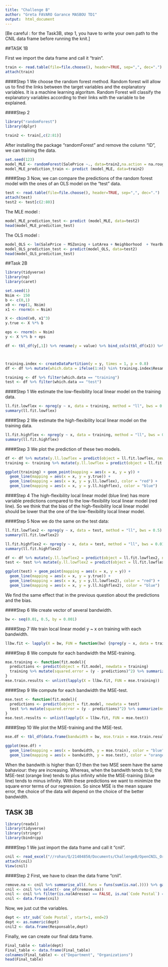 ---
title: "Challenge B"
author: "Greta FAVARO Garance MASBOU TD1"
output:  html_document
---


[Be careful : for the Task3B, step 1, you have to write your own path to the CNIL data frame before running the knit.]

##TASK 1B

First we import the data frame and call it "train".
```{r data frame, include=FALSE}
train <- read.table(file=file.choose(), header=TRUE, sep=",", dec=".")
attach(train)
```


####Step 1
We choose the random forest method.
Random forest will allow us to find the links between the target variables and the explanatory variables. It is a machine learning algoritsm. Random Forest will classify the explanatory variables according to their links with the variable to be explained.


####Step 2
```{r usefull packages, include=FALSE}
library("randomForest")
library(dplyr)
```

```{r remove the column with the ID, include=FALSE}
train2 <- train[,c(2:81)]
```

After installing the package "randomForest" and remove the column "ID", we can training the data.
```{r random forest method}
set.seed(123)
model_MLE <- randomForest(SalePrice ~., data=train2,na.action = na.roughfix)
model_MLE_prediction_train <- predict (model_MLE, data=train2)
```


####Step 3
Now, we can compare the predictions of the random forest model with the ones of an OLS model on the "test" data.
```{r import the data "test", include=FALSE}
test <- read.table(file=file.choose(), header=TRUE, sep=",", dec=".")
attach(test)
test2 <- test[c(2:80)]
```

The MLE model : 
``` {r mle}
model_MLE_prediction_test <- predict (model_MLE, data=test2)
head(model_MLE_prediction_test)
```

The OLS model : 
```{r ols}
model_OLS <- lm(SalePrice ~ MSZoning + LotArea + Neighborhood  + YearBuilt + OverallQual, data = train2)
model_OLS_prediction_test <- predict(model_OLS, data=test2)
head(model_OLS_prediction_test)
```

##Task 2B

```{r, include=FALSE}
library(tidyverse)
library(np)
library(caret)

set.seed(1)
Nsim <- 150
b <- c(0,1)
x0 <- rep(1, Nsim)
x1 <- rnorm(n = Nsim)

X <- cbind(x0, x1^3)
y.true <- X %*% b

eps <- rnorm(n = Nsim)
y <- X %*% b + eps

df <- tbl_df(y[,1]) %>% rename(y = value) %>% bind_cols(tbl_df(x1)) %>% rename(x = value) %>% bind_cols(tbl_df(y.true[,1])) %>% rename(y.true = value)



training.index <- createDataPartition(y = y, times = 1, p = 0.8) 
df <- df %>% mutate(which.data = ifelse(1:n() %in% training.index$Resample1, "training", "test")) 

training <- df %>% filter(which.data == "training") 
test <- df %>% filter(which.data == "test")
```


####Step  1
We estimate the low-flexibility local linear model on the training data.
```{r}
ll.fit.lowflex <- npreg(y ~ x, data = training, method = "ll", bws = 0.5)
summary(ll.fit.lowflex)
```

####Step 2
We estimate the high-flexibility local linear model on the training data.
```{r}
ll.fit.highflex <- npreg(y ~ x, data = training, method = "ll", bws = 0.01)
summary(ll.fit.highflex)
```

####Step 3
We plot the prediction of these two models.
```{r, fig.align='center'}
df <- df %>% mutate(y.ll.lowflex = predict(object = ll.fit.lowflex, newdata = df), y.ll.highflex = predict(object = ll.fit.highflex, newdata = df))
training <- training %>% mutate(y.ll.lowflex = predict(object = ll.fit.lowflex, newdata = training), y.ll.highflex = predict(object = ll.fit.highflex, newdata = training))

ggplot(training) + geom_point(mapping = aes(x = x, y = y)) + 
  geom_line(mapping = aes(x = x, y = y.true)) + 
  geom_line(mapping = aes(x = x, y = y.ll.lowflex), color = "red") + 
  geom_line(mapping = aes(x = x, y = y.ll.highflex), color = "blue")
```

####Step 4
The high-flexibility local linear model (blue line) has more variable predictions compared to the low-flexibility local linear model (red line). So we think that the bias of the high-flexibility local linear model should be lower that the one of the low-flexibility local linear model.


####Step 5
Now we do the same on the test data:
```{r, fig.align='center'}
ll.fit.lowflex2 <- npreg(y ~ x, data = test, method = "ll", bws = 0.5)
summary(ll.fit.lowflex2)

ll.fit.highflex2 <- npreg(y ~ x, data = test, method = "ll", bws = 0.01)
summary(ll.fit.highflex2)

df <- df %>% mutate(y.ll.lowflex2 = predict(object = ll.fit.lowflex2, newdata = df), y.ll.highflex2 = predict(object = ll.fit.highflex2, newdata = df))
test <- test %>% mutate(y.ll.lowflex2 = predict(object = ll.fit.lowflex2, newdata = test), y.ll.highflex2 = predict(object = ll.fit.highflex2, newdata = test))

ggplot(test) + geom_point(mapping = aes(x = x, y = y)) + 
  geom_line(mapping = aes(x = x, y = y.true)) + 
  geom_line(mapping = aes(x = x, y = y.ll.lowflex2), color = "red") + 
  geom_line(mapping = aes(x = x, y = y.ll.highflex2), color = "blue")
```

We find the same effect that in the previous question about the predictions and the bias.


####Step 6
We create vector of several bandwidth.
```{r}
bw <- seq(0.01, 0.5, by = 0.001)
```

####Step 7
We train local linear model y ~ x on training with each bandwidth.
```{r}
llbw.fit <- lapply(X = bw, FUN = function(bw) {npreg(y ~ x, data = training, method = "ll", bws = bw)})
```

####Step 8
We compute for each bandwidth the MSE-training.
```{r}
mse.training <- function(fit.model){
  predictions <- predict(object = fit.model, newdata = training)
  training %>% mutate(squared.error = (y - predictions)^2) %>% summarize(mse = mean(squared.error))
}
mse.train.results <- unlist(lapply(X = llbw.fit, FUN = mse.training))
```

####Step 9
We compute for each bandwidth the MSE-test.
```{r}
mse.test <- function(fit.model){
  predictions <- predict(object = fit.model, newdata = test)
  test %>% mutate(squared.error = (y - predictions)^2) %>% summarize(mse = mean(squared.error))
}
mse.test.results <- unlist(lapply(X = llbw.fit, FUN = mse.test))
```

####Step 10
We plot the MSE-training and the MSE-test.
```{r, fig.align='center'}
mse.df <- tbl_df(data.frame(bandwidth = bw, mse.train = mse.train.results, mse.test = mse.test.results))

ggplot(mse.df) + 
  geom_line(mapping = aes(x = bandwidth, y = mse.train), color = "blue") +
  geom_line(mapping = aes(x = bandwidth, y = mse.test), color = "orange")
```

When the bandwith is higher than 0,1 then the two MSE seem have the same bahaviour: they are increasing. Whereas, when the bandwith tends to 0, the MSE-test (orange line) tends to plus infinity while the MSE-training (blue line) tends to minus infinity. 
With these predictions we want to minimize the square error terms of our regression. So since MSE is the mean square error, the choice of the data will depend on the choice of the better bandwidth.

## TASK 3B

```{r installation of usefull packages, include=FALSE}
library(readxl)
library(tidyverse)
library(stringr)
library(bindrcpp)
```

####Step 1
We just import the data frame and call it "cnil".
```{r Step 1, importation of the data frame "cnil", include=FALSE}
cnil <- read_excel("//rohan/Q/21404850/Documents/ChallengeB/OpenCNIL_Organismes_avec_CIL_VD_20171115.xlsx")
attach(cnil)
View(cnil)
```


####Step 2
First, we have to clean the data frame "cnil".
```{r Cleaning of the data frame}
remove.na <- cnil %>% summarise_all(.funs = funs(sum(is.na(.)))) %>% gather(key = "feature", value = "missing.observations") %>% filter(missing.observations > 100) %>% select(feature) %>% unlist
cnil <- cnil %>% select(- one_of(remove.na))
cnil <- cnil %>% filter(is.na(Adresse) == FALSE, is.na(`Code Postal`) == FALSE, is.na(Ville) == FALSE)
cnil <- data.frame(cnil)
```

Now, we just cut the variables.
```{r Make variables more readable}
dept <- str_sub(`Code Postal`, start=1, end=2)
dept <- as.numeric(dept)
cnil2 <- data.frame(Responsable,dept)

```

Finally, we can create our final data frame.
```{r Final data frame}
Final_table <- table(dept)
Final_table <- data.frame(Final_table)
colnames(Final_table) <- c("Department", "Organizations")
head(Final_table)
```


